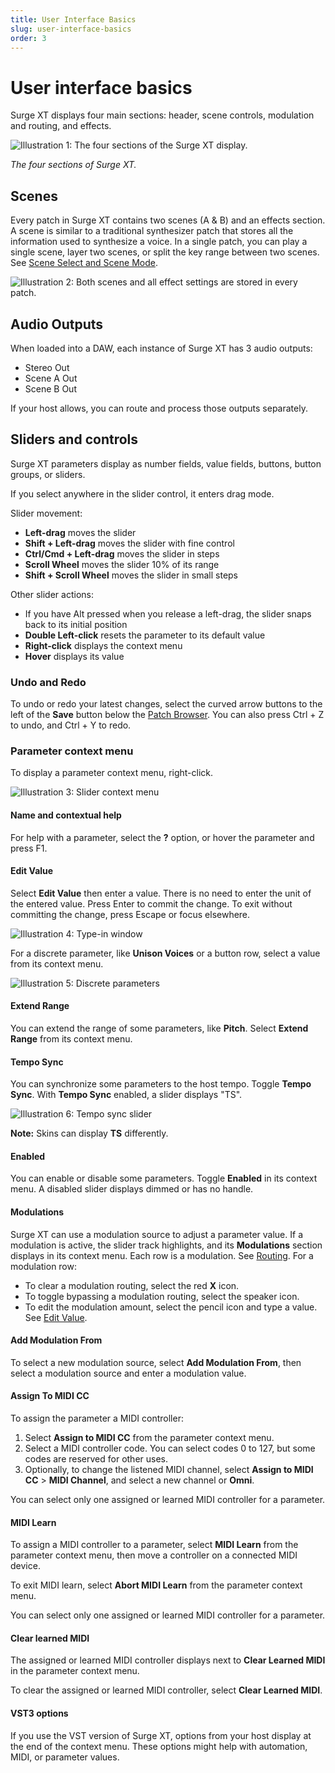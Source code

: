 ```yaml
---
title: User Interface Basics
slug: user-interface-basics
order: 3
---
```


# User interface basics

Surge XT displays four main sections: header, scene controls, modulation and routing, and effects.

![Illustration 1: The four sections of the Surge XT display.](/images/manual-xt/Pictures/sections.png)

_The four sections of Surge XT._

## <a name="the-scene-concept"></a>Scenes

Every patch in Surge XT contains two scenes (A & B) and an effects section.
A scene is similar to a traditional synthesizer patch that stores all the information used to synthesize a voice.
In a single patch, you can play a single scene, layer two scenes, or split the key range between two scenes.
See [Scene Select and Scene Mode](#scene-select-and-scene-mode).

![Illustration 2: Both scenes and all effect settings are stored in every patch.](/images/manual-xt/Pictures/illu2.png)

## Audio Outputs

When loaded into a DAW, each instance of Surge XT has 3 audio outputs:

- Stereo Out
- Scene A Out
- Scene B Out

If your host allows, you can route and process those outputs separately.

## Sliders and controls

Surge XT parameters display as number fields, value fields, buttons, button groups, or sliders.

If you select anywhere in the slider control, it enters drag mode.

Slider movement:

- **Left-drag** moves the slider
- **Shift + Left-drag** moves the slider with fine control
- **Ctrl/Cmd + Left-drag** moves the slider in steps
- **Scroll Wheel** moves the slider 10% of its range
- **Shift + Scroll Wheel** moves the slider in small steps

Other slider actions:

- If you have Alt pressed when you release a left-drag, the slider snaps back to its initial position
- **Double Left-click** resets the parameter to its default value
- **Right-click** displays the context menu
- **Hover** displays its value


### Undo and Redo

To undo or redo your latest changes, select the curved arrow buttons to the left of the **Save** button
below the [Patch Browser](#patch-browser). You can also press Ctrl + Z to undo,
and Ctrl + Y to redo.

### Parameter context menu

To display a parameter context menu, right-click.

![Illustration 3: Slider context menu](/images/manual-xt/Pictures/slider_context_menu.png)

#### Name and contextual help

For help with a parameter, select the **?** option, or hover the parameter and press F1.

#### Edit Value

Select **Edit Value** then enter a value. There is no need to enter the unit of the entered value.
Press Enter to commit the change. To exit without committing the change, press Escape or focus elsewhere.

![Illustration 4: Type-in window](/images/manual-xt/Pictures/typein_window.png)

For a discrete parameter, like **Unison Voices** or a button row, select a value from its context menu.

![Illustration 5: Discrete parameters](/images/manual-xt/Pictures/discrete_values.png)

#### Extend Range

You can extend the range of some parameters, like **Pitch**. Select **Extend Range** from its context menu.

#### Tempo Sync

You can synchronize some parameters to the host tempo. Toggle **Tempo Sync**. With **Tempo Sync** enabled,
a slider displays "TS".

![Illustration 6: Tempo sync slider](/images/manual-xt/Pictures/ts_slider.png)

**Note:** Skins can display **TS** differently.

#### Enabled

You can enable or disable some parameters. Toggle **Enabled** in its context menu. A disabled slider
displays dimmed or has no handle.

#### Modulations

Surge XT can use a modulation source to adjust a parameter value. If a modulation is active, the slider
track highlights, and its **Modulations** section displays in its context menu. Each row is a modulation.
See [Routing](#routing). For a modulation row:

- To clear a modulation routing, select the red **X** icon.
- To toggle bypassing a modulation routing, select the speaker icon.
- To edit the modulation amount, select the pencil icon and type a value. See [Edit Value](#edit-value).

#### Add Modulation From

To select a new modulation source, select **Add Modulation From**, then select a modulation source and
enter a modulation value.

#### Assign To MIDI CC

To assign the parameter a MIDI controller:

1. Select **Assign to MIDI CC** from the parameter context menu.
2. Select a MIDI controller code. You can select codes 0 to 127, but some codes are reserved for other uses.
3. Optionally, to change the listened MIDI channel, select **Assign to MIDI CC** > **MIDI Channel**, and
select a new channel or **Omni**.

You can select only one assigned or learned MIDI controller for a parameter.

#### MIDI Learn

To assign a MIDI controller to a parameter, select **MIDI Learn** from the parameter context menu, then
move a controller on a connected MIDI device.

To exit MIDI learn, select **Abort MIDI Learn** from the parameter context menu.

You can select only one assigned or learned MIDI controller for a parameter.

#### Clear learned MIDI

The assigned or learned MIDI controller displays next to **Clear Learned MIDI** in the parameter context menu.

To clear the assigned or learned MIDI controller, select **Clear Learned MIDI**.

#### VST3 options

If you use the VST version of Surge XT, options from your host display at the end of the context menu.
These options might help with automation, MIDI, or parameter values.

